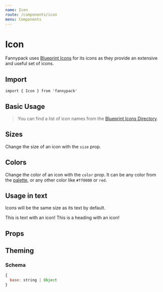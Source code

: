 ```yaml
---
name: Icon
route: /components/icon
menu: Components
---
```



# Icon

Fannypack uses [Blueprint Icons](https://blueprintjs.com/docs/#icons) for its icons as they provide an extensive and useful set of icons.

## Import

`import { Icon } from 'fannypack'`

## Basic Usage

<Playground>
  <Icon a11yLabel="Settings" icon="cog" />
</Playground>

> You can find a list of icon names from the [Blueprint Icons Directory](https://blueprintjs.com/docs/#icons).

## Sizes

Change the size of an icon with the `size` prop.

<Playground>
  <Icon a11yLabel="Settings" icon="cog" size="small" />
  <Icon a11yLabel="Settings" icon="cog" marginLeft="xxxsmall" />
  <Icon a11yLabel="Settings" icon="cog" size="medium" marginLeft="xxxsmall" />
  <Icon a11yLabel="Settings" icon="cog" size="large" marginLeft="xxxsmall" />
  <Icon a11yLabel="Settings" icon="cog" size="xlarge" marginLeft="xxxsmall" />
  <Icon a11yLabel="Settings" icon="cog" size="xxlarge" marginLeft="xxxsmall" />
  <Icon a11yLabel="Settings" icon="cog" size="xxxlarge" marginLeft="xxxsmall" />
</Playground>

## Colors

Change the color of an icon with the `color` prop. It can be any color from the [palette](/palette), or any other color like `#ff0000` or `red`.

<Playground>
  <Icon a11yLabel="Success" icon="tick-circle" color="success" />
  <Icon a11yLabel="Error" icon="error" color="danger" marginLeft="xxxsmall" />
  <Icon a11yLabel="Warning" icon="warning-sign" color="warning" marginLeft="xxxsmall" />
  <Icon a11yLabel="Copy" icon="clipboard" color="primary" marginLeft="xxxsmall" />
</Playground>

## Usage in text

Icons will be the same size as its text by default.

<Playground>
  <Text>This is text with an icon! <Icon a11yLabel="Thumbs up" icon="thumbs-up" /></Text>
  <Heading use="h3" marginTop="xsmall">This is a heading with an icon! <Icon a11yLabel="Thumbs up" icon="thumbs-up" /></Heading>
</Playground>

## Props

<PropsTable of={IconProps} />

## Theming

### Schema

```jsx
{
  base: string | Object
}
```
